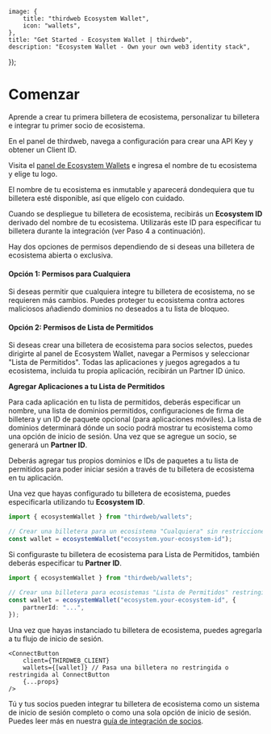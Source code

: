 
	image: {
		title: "thirdweb Ecosystem Wallet",
		icon: "wallets",
	},
	title: "Get Started - Ecosystem Wallet | thirdweb",
	description: "Ecosystem Wallet - Own your own web3 identity stack",
});

# Comenzar

Aprende a crear tu primera billetera de ecosistema, personalizar tu billetera e integrar tu primer socio de ecosistema.

<Steps>
<Step title='Obtén tu Client ID'>
En el panel de thirdweb, navega a configuración para crear una API Key y obtener un Client ID.
</Step>
<Step title='Despliega Tu Instancia'>

Visita el [panel de Ecosystem Wallets](https://thirdweb.com/team/~/~/ecosystem/create) e ingresa el nombre de tu ecosistema y elige tu logo.

<Callout variant="info">
	El nombre de tu ecosistema es inmutable y aparecerá dondequiera que tu billetera esté disponible, así que elígelo con cuidado.
</Callout>

Cuando se despliegue tu billetera de ecosistema, recibirás un **Ecosystem ID** derivado del nombre de tu ecosistema. Utilizarás este ID para especificar tu billetera durante la integración (ver Paso 4 a continuación).

<DocImage src={CreateEcosystemWallet} />
</Step>

<Step title='Configura Permisos del Ecosistema'>

Hay dos opciones de permisos dependiendo de si deseas una billetera de ecosistema abierta o exclusiva.

<DocImage src={EcosystemWalletPermissions} />

#### Opción 1: Permisos para Cualquiera

Si deseas permitir que cualquiera integre tu billetera de ecosistema, no se requieren más cambios. Puedes proteger tu ecosistema contra actores maliciosos añadiendo dominios no deseados a tu lista de bloqueo.

#### Opción 2: Permisos de Lista de Permitidos

Si deseas crear una billetera de ecosistema para socios selectos, puedes dirigirte al panel de Ecosystem Wallet, navegar a Permisos y seleccionar "Lista de Permitidos". Todas las aplicaciones y juegos agregados a tu ecosistema, incluida tu propia aplicación, recibirán un Partner ID único.

**Agregar Aplicaciones a tu Lista de Permitidos**

Para cada aplicación en tu lista de permitidos, deberás especificar un nombre, una lista de dominios permitidos, configuraciones de firma de billetera y un ID de paquete opcional (para aplicaciones móviles). La lista de dominios determinará dónde un socio podrá mostrar tu ecosistema como una opción de inicio de sesión. Una vez que se agregue un socio, se generará un **Partner ID**.

<Callout title="Agregar tu propia aplicación como socio" variant="info">
	Deberás agregar tus propios dominios e IDs de paquetes a tu lista de permitidos para poder iniciar sesión a través de tu billetera de ecosistema en tu aplicación.
</Callout>

<DocImage src={AddAPartner} />
</Step>

<Step title='Integrar tu Billetera de Ecosistema'>

Una vez que hayas configurado tu billetera de ecosistema, puedes especificarla utilizando tu **Ecosystem ID**.

```ts
import { ecosystemWallet } from "thirdweb/wallets";

// Crear una billetera para un ecosistema "Cualquiera" sin restricciones
const wallet = ecosystemWallet("ecosystem.your-ecosystem-id");
```

Si configuraste tu billetera de ecosistema para Lista de Permitidos, también deberás especificar tu **Partner ID**.

```ts
import { ecosystemWallet } from "thirdweb/wallets";

// Crear una billetera para ecosistemas "Lista de Permitidos" restringidos a socios
const wallet = ecosystemWallet("ecosystem.your-ecosystem-id", {
	partnerId: "...",
});
```

Una vez que hayas instanciado tu billetera de ecosistema, puedes agregarla a tu flujo de inicio de sesión.

```tsx
<ConnectButton
	client={THIRDWEB_CLIENT}
	wallets={[wallet]} // Pasa una billetera no restringida o restringida al ConnectButton
	{...props}
/>
```

Tú y tus socios pueden integrar tu billetera de ecosistema como un sistema de inicio de sesión completo o como una sola opción de inicio de sesión. Puedes leer más en nuestra [guía de integración de socios](/connect/ecosystems/integrating-partners).

</Step>

</Steps>
